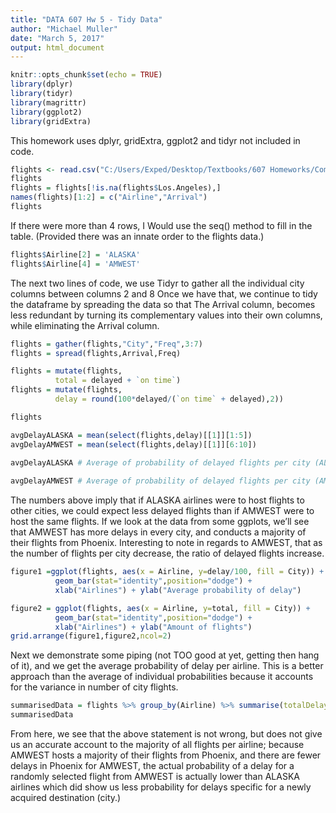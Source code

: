 ---
title: "DATA 607 Hw 5 - Tidy Data"
author: "Michael Muller"
date: "March 5, 2017"
output: html_document
---

```{r setup, include=FALSE}
knitr::opts_chunk$set(echo = TRUE)
library(dplyr)
library(tidyr)
library(magrittr)
library(ggplot2)
library(gridExtra)
```
This homework uses dplyr, gridExtra, ggplot2 and tidyr not included in code.
```{r}
flights <- read.csv("C:/Users/Exped/Desktop/Textbooks/607 Homeworks/Completed607/flights.csv") 
flights
flights = flights[!is.na(flights$Los.Angeles),]
names(flights)[1:2] = c("Airline","Arrival")
flights
```


If there were more than 4 rows, I Would use the seq() method to fill in the table. (Provided there was an innate order to the flights data.)
```{r}
flights$Airline[2] = 'ALASKA'
flights$Airline[4] = 'AMWEST'
```

The next two lines of code, we use Tidyr to gather all the individual city columns between columns 2 and 8
Once we have that, we continue to tidy the dataframe by spreading the data so that The Arrival column, becomes less redundant by turning its complementary values into their own columns, while eliminating the Arrival column.
```{r}
flights = gather(flights,"City","Freq",3:7)
flights = spread(flights,Arrival,Freq)
```

```{r}
flights = mutate(flights, 
          total = delayed + `on time`)
flights = mutate(flights,
          delay = round(100*delayed/(`on time` + delayed),2))

flights
```

```{r}
avgDelayALASKA = mean(select(flights,delay)[[1]][1:5])
avgDelayAMWEST = mean(select(flights,delay)[[1]][6:10])  
  
avgDelayALASKA # Average of probability of delayed flights per city (ALASKA airlines)

avgDelayAMWEST # Average of probability of delayed flights per city (AMWEST airlines)
```
The numbers above imply that if ALASKA airlines were to host flights to other cities, we could expect less delayed flights than if AMWEST were to host the same flights. If we look at the data from some ggplots, we'll see that AMWEST has more delays in every city, and conducts a majority of their flights from Phoenix. Interesting to note in regards to AMWEST, that as the number of flights per city decrease, the ratio of delayed flights increase.  

```{R}
figure1 =ggplot(flights, aes(x = Airline, y=delay/100, fill = City)) +  
          geom_bar(stat="identity",position="dodge") + 
          xlab("Airlines") + ylab("Average probability of delay") 

figure2 = ggplot(flights, aes(x = Airline, y=total, fill = City)) +
          geom_bar(stat="identity",position="dodge") +
          xlab("Airlines") + ylab("Amount of flights") 
grid.arrange(figure1,figure2,ncol=2)
```


Next we demonstrate some piping (not TOO good at yet, getting then hang of it), and we get the average probability of delay per airline. This is a better approach than the average of individual probabilities because it accounts for the variance in number of city flights.
```{r}
summarisedData = flights %>% group_by(Airline) %>% summarise(totalDelayed = sum(delayed), totalOntime = sum(`total`), avgDelay = totalDelayed/totalOntime*100)  
summarisedData

```
  
  
From here, we see that the above statement is not wrong, but does not give us an accurate account to the majority of all flights per airline; because AMWEST hosts a majority of their flights from Phoenix, and there are fewer delays in Phoenix for AMWEST, the actual probability of a delay for a randomly selected flight from AMWEST is actually lower than ALASKA airlines which did show us less probability for delays specific for a newly acquired destination (city.)
